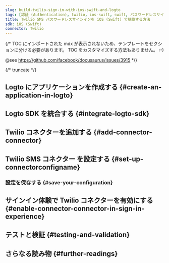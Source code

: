 ```yaml
---
slug: build-twilio-sign-in-with-ios-swift-and-logto
tags: [認証 (Authentication), twilio, ios-swift, swift, パスワードレスサインイン, サインイン, ログイン]
title: Twilio SMS パスワードレスサインインを iOS (Swift) で構築する方法
sdk: iOS (Swift)
connector: Twilio
---
```


{/*
  TOC にインポートされた mdx が表示されないため、テンプレートをセクションに分ける必要があります。
  TOC をカスタマイズする方法もありません。 :-)

  @see https://github.com/facebook/docusaurus/issues/3915
*/}



{/* truncate */}

<Intro connector={connector} sdk="iOS (Swift)" link="https://developer.apple.com/ios" />

## Logto にアプリケーションを作成する \{#create-an-application-in-logto}

<CreateApplication type="Native app" framework="iOS (Swift)" />

## Logto SDK を統合する \{#integrate-logto-sdk}

<IntegrateSdk />

## Twilio コネクターを追加する \{#add-connector-connector}

<AddPasswordlessConnector
  connector={connector}
  connectorType="SMS"
  passwordlessSignUpIdentifier="電話番号"
/>

## Twilio SMS コネクター を設定する \{#set-up-connectorconfigname}

<ConnectorGuide />

### 設定を保存する \{#save-your-configuration}

<SaveYourConfiguration connector={connector} />

## サインイン体験で Twilio コネクターを有効にする \{#enable-connector-connector-in-sign-in-experience}

<EnablePasswordlessConnector
  connectorType="SMS"
  passwordlessSignUpIdentifier="電話番号"
/>

## テストと検証 \{#testing-and-validation}

<TestingAndValidation connector={connector} sdk="iOS (Swift)" />

## さらなる読み物 \{#further-readings}

<FurtherReadings />
